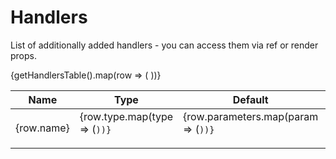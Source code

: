 
<Meta title="Docs/Handlers" />

# Handlers

List of additionally added handlers - you can access them via ref or render props.

<table className="handlers-table">
  <thead>
    <tr>
      <th>
        Name
      </th>
      <th>
        Type
      </th>
      <th>
        Default
      </th>
      <th>
        Description
      </th>
    </tr>
  </thead>
  <tbody>
    {getHandlersTable().map(row => (
      <tr className={row.isObjectRow ? "is-object-row" : ""}>
        <td>
          {row.name}
        </td>
        <td>
          {row.type.map(type => (<Code code={type} />))}
        </td>
        <td>
          {row.parameters.map(param => (<Code code={param} />))}
        </td>
        <td>
          {row.description}
        </td>
      </tr>
    ))}
  </tbody>

</table>
